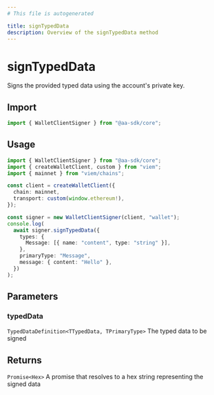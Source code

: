 ```yaml
---
# This file is autogenerated

title: signTypedData
description: Overview of the signTypedData method
---
```


# signTypedData

Signs the provided typed data using the account's private key.

## Import

```ts
import { WalletClientSigner } from "@aa-sdk/core";
```

## Usage

```ts
import { WalletClientSigner } from "@aa-sdk/core";
import { createWalletClient, custom } from "viem";
import { mainnet } from "viem/chains";

const client = createWalletClient({
  chain: mainnet,
  transport: custom(window.ethereum!),
});

const signer = new WalletClientSigner(client, "wallet");
console.log(
  await signer.signTypedData({
    types: {
      Message: [{ name: "content", type: "string" }],
    },
    primaryType: "Message",
    message: { content: "Hello" },
  })
);
```

## Parameters

### typedData

`TypedDataDefinition<TTypedData, TPrimaryType>`
The typed data to be signed

## Returns

`Promise<Hex>`
A promise that resolves to a hex string representing the signed data
